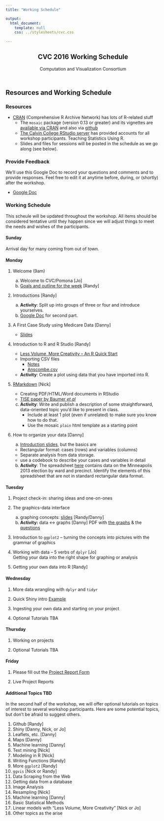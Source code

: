 ```yaml
---
title: "Working Schedule"

output: 
  html_document:
    template: null
    css: ../stylesheets/cvc.css
    
---
```



<script src="../javascripts/main.js"></script>
<!--[if lt IE 9]>
<script src="//html5shiv.googlecode.com/svn/trunk/html5.js"></script>
<![endif]-->

<meta name="viewport" content="width=device-width, initial-scale=1, user-scalable=no">

<div class="wrapper">
<nav>
<ul></ul>
</nav>
<section>
     
           
<header>
<h1>CVC 2016 Working Schedule</h1>
<p>Computation and Visualization Consortium</p>
</header> 

## Resources and Working Schedule

### Resources

  * [CRAN](http://cran.r-project.org) (Comprehensive R Archive Network) has lots of R-related stuff
  * The `mosaic` package (version 0.13 or greater) and its vignettes are [available via CRAN](http://cran.r-project.org/web/packages/mosaic/index.html) and also via [github](https://github.com/ProjectMOSAIC/mosaic)
  * [The Calvin College RStudio server](http://rstudio.calvin.edu) has provided accounts for all workshop participants.
Teaching Statistics Using R.
  * Slides and files for sessions will be posted in the schedule as we go along (see below).


### Provide Feedback

We'll use this Google Doc to record your questions and comments and to provide
responses.  Feel free to edit it at anytime before, during, or (shortly) after the workshop.

  * [Google Doc](https://docs.google.com/document/d/1AtoWauyDoBsHJd7yywkJNgiNaAXPiBjNhqO9Yw72jys/edit?usp=sharing)

### Working Schedule

This scheule will be updated throughout the workshop.  All items should be 
considered tentative until they happen since we will adjust things to 
meet the needs and wishes of the participants.

#### Sunday

Arrival day for many coming from out of town.  

#### Monday

 1. Welcome (9am)
    a. Welcome to CVC/Pomona [Jo]
    b. [Goals and outline for the week](Intro/IntroOverview.html) [Randy]

 2. Introductions [Randy]
    a. **Activity**: Split up into groups of three or four and introduce yourselves. 
    b. [Google Doc](https://docs.google.com/document/d/137aTs2EEcBdE7hg1tH68wjsorqSNdcB8VnZQmUX-VCs/edit?usp=sharing) for second part. 

 3. A First Case Study using Medicare Data [Danny]

    * [Slides](Intro/MedicareSpending.html)

 4. Introduction to R and R Studio [Randy]

    * [Less Volume, More Creativity -- An R Quick Start](Learn/LessVolume/LessVolume.html) 
    * Importing CSV files
        * [Notes](Learn/ImportingData/ImportingData.html)
        * [Anscombe.csv](Learn/ImportingData/Anscombe.csv)
    
    * **Activity**: Create a plot using data that you have imported into R.

 5. [RMarkdown](http://prezi.com/vq6l5yqpnqma/) [Nick]
 
    * Creating PDF/HTML/Word documents in RStudio
    * [TISE paper by Baumer *et al*](http://escholarship.org/uc/item/90b2f5xh)
    c. **Activity**: Write and publish a description of some 
    straightforward, data-oriented topic you'd like to present in class. 
        * Include at least 1 plot (even if unrelated) to make sure 
        you know how to do that.  
        * Use the mosaic `plain` html template as a starting point
        
 6. How to organize your data [Danny]
    
    a. [Introduction slides](Learn/TidyData/tidy_data.html), but the basics are
    
    * Rectangular format: cases (rows) and variables (columns)
    * Separate analysis from data storage.
    * use a codebook to describe your cases and variables in detail
       
    b. **Activity**: The spreadsheet [here](http://vote.minneapolismn.gov/www/groups/public/@clerk/documents/webcontent/wcms1p-126724.xlsx) contains data on the Minneapolis 2013 election by ward and precinct.  Identify the elements of this spreadsheet that are not in standard rectangular data format.
   
<!-- 
    c. **Activity**: Enter data [in this spreadsheet](https://docs.google.com/spreadsheet/ccc?key=0Am13enSalO74dFRFZHNlaVE3NjZfUjBQOUNoMmRlUWc&usp=sharing)
    indicating types of data you are interested in.
-->


#### Tuesday
 
 1. Project check-in: sharing ideas and one-on-ones
 
 2. The graphics-data interface 
    a. graphing concepts: [slides](Learn/VizConcepts/VizConcepts.html) [Randy/Danny]
    b. **Activity:** data <-> graphs [Danny]
    PDF with [the graphs](Learn/VizConcepts/Exercise/graphics_for_grammar.pdf) & the [questions](Learn/VizConcepts/Exercise/graphics_questions.pdf)
    
 3. Introduction to `ggplot2` --  turning the concepts into pictures with the grammar of graphics

<!-- 
    a. [slides](Learn/ggplot2/ggplot2Intro.pdf) 
    b. [Dope Sheets](Learn/ggplot2/DopeSheets.pdf) 
-->

 4. Working with data -- 5 verbs of `dplyr` [Jo]    
    Getting your data into the right shape for graphing or analysis
    
 5. Getting your own data into R [Randy]

<!-- 
    a. [Notes](Learn/ImportingData/ImportingData.html)
    b. [Anscombe.csv](Learn/ImportingData/Anscombe.csv)
    c. [Gender.xls](Learn/ImportingData/Gender.xls)
    d. a DataCamp [tutorial](http://blog.datacamp.com/r-data-import-tutorial/)
-->
 
#### Wednesday
 
 1. More data wrangling with `dplyr` and `tidyr` 
 
 <!--
    a. merging data from multiple sources [Danny]
        * [Slides](Learn/Join/joins.html) 
        * [bird-species spreadsheet](https://docs.google.com/spreadsheets/d/1GDKeulVSRXL7Q_5Q0a7Offc_IPX2T4sZ80VN5VLASew/edit#gid=0), 
        * zebrafish treatment [CSV file](Learn/Wrangling/FishTx.csv) 
    b. `gather()`, `spread()`, `separate()` [Randy]
        * [Notes](Learn/TidyData/TidyGapMinder.html)
    c. Building precursors [paper](http://www.amherst.edu/~nhorton/precursors)
-->
    
 2. Quick Shiny intro [Example](https://r.amherst.edu/apps/nhorton/sat/) 
 
 3. Ingesting your own data and starting on your project
 
 4. Optional Tutorials TBA

#### Thursday

 1. Working on projects
 
 2. Optional Tutorials TBA


#### Friday

 1. Please fill out the  [Project Report Form]()
 
 2. Live Project Reports

<!--
 3. Finding R packages and documentation [Nick]
-->
  
#### Additional Topics TBD

In the second half of the workshop, we will offer optional tutorials on topics of 
interest to several workshop participants.   Here are some potential topics, but 
don't be afraid to suggest others.

  1. Github [Randy]
  3. Shiny [Danny, Nick, or Jo]
  4. Leaflets, etc. [Danny]
  5. Maps [Danny]
  5. Machine learning [Danny]
  6. Text mining [Nick]
  7. Modeling in R [Nick]
  8. Writing Functions [Randy]
  9. More `ggplot2` [Randy]
 10. `ggvis` [Nick or Randy]
 11. Data Scraping from the Web
  1. Getting data from a database
 12. Image Analysis
 13. Resampling [Nick]
 14. Machine learning [Danny]
 10. Basic Statistical Methods
 15. Linear models with "Less Volume, More Creativity" [Nick or Jo]
 16. Other topics as the arise 
 